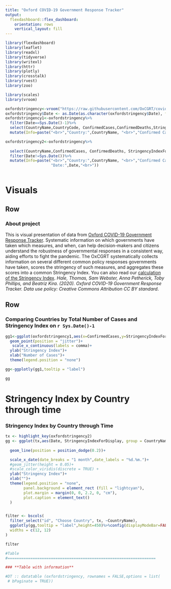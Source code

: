 ```yaml
---
title: "Oxford COVID-19 Government Response Tracker"
output: 
  flexdashboard::flex_dashboard:
    orientation: rows
    vertical_layout: fill
---
```


```r
library(flexdashboard)
library(leaflet)
library(readxl)
library(tidyverse)
library(writexl)
library(httr)
library(plotly)
library(crosstalk)
library(rvest)
library(zoo)

library(scales)
library(vroom)

oxfordstringency<-vroom("https://raw.githubusercontent.com/OxCGRT/covid-policy-tracker/master/data/OxCGRT_latest.csv")
oxfordstringency$Date <- as.Date(as.character(oxfordstringency$Date), format="%Y%m%d")
oxfordstringency1<-oxfordstringency%>%
  filter(Date==Sys.Date()-1)%>%
  select(CountryName,CountryCode, ConfirmedCases,ConfirmedDeaths,StringencyIndexForDisplay,StringencyIndex)%>%
  mutate(Info=paste("<br>","Country:",CountryName, "<br>","Confirmed Cases:",format(ConfirmedCases,big.mark = ","), "<br>","Confirmed Deaths:",format(ConfirmedDeaths,big.mark = ","), "<br>","Stringency Index:",StringencyIndexForDisplay, "<br>"))

oxfordstringency2<-oxfordstringency%>%
  
  select(CountryName,ConfirmedCases, ConfirmedDeaths, StringencyIndexForDisplay,Date)%>%
  filter(Date!=Sys.Date())%>%
  mutate(Info=paste("<br>","Country:",CountryName, "<br>","Confirmed Cases:",format(ConfirmedCases,big.mark = ","), "<br>","Confirmed Deaths:",format(ConfirmedDeaths,big.mark = ","), "<br>","Stringency Index:",StringencyIndexForDisplay, "<br>",
                    "Date:",Date,"<br>"))



```

Visuals
=================================================================

Row {data-height=300} 
-----------------------------------------------------------------------
### **About project**

This is visual presentation of data from [Oxford COVID-19 Government Response Tracker](https://www.bsg.ox.ac.uk/research/research-projects/oxford-covid-19-government-response-tracker). Systematic information on which governments have taken which measures, and when, can help decision-makers and citizens understand the robustness of governmental responses in a consistent way, aiding efforts to fight the pandemic. The OxCGRT systematically collects information on several different common policy responses governments have taken, scores the stringency of such measures, and aggregates these scores into a common Stringency Index. You can also read our [calculation of the Stringency Index](https://www.bsg.ox.ac.uk/sites/default/files/Calculation%20and%20presentation%20of%20the%20Stringency%20Index.pdf). _Hale, Thomas, Sam Webster, Anna Petherick, Toby Phillips, and Beatriz Kira. (2020). Oxford COVID-19 Government Response Tracker. Data use policy: Creative Commons Attribution CC BY standard_.


Row {data-height=700} 
-----------------------------------------------------------------------

### **Comparing Countries by Total Number of Cases and Stringency Index on `r Sys.Date()-1`**{data-height=500} 

```r
gg1<-ggplot(oxfordstringency1,aes(x=ConfirmedCases,y=StringencyIndexForDisplay, label=Info,color=CountryName))+
  geom_point(position = "jitter")+
   scale_x_continuous(labels = comma)+
  ylab("Stringency Index")+
  xlab("Number of Cases")+
  theme(legend.position = "none")

gg<-ggplotly(gg1,tooltip = "label")

gg
```

Stringency Index by Country through time
=================================================================


### **Stringency Index by Country through Time**

```r


tx <- highlight_key(oxfordstringency2)
gg <- ggplot(tx,aes(Date, StringencyIndexForDisplay, group = CountryName,label = Info, color=CountryName)) +
 
  geom_line(position = position_dodge(0.2))+ 

  scale_x_date(date_breaks = "1 month",date_labels = "%d.%m.")+
  #geom_jitter(height = 0.05)+
  #scale_color_viridis(discrete = TRUE) +
  ylab("Stringency Index")+
  xlab("")+
  theme(legend.position = "none", 
        panel.background = element_rect (fill = "lightcyan"),
        plot.margin = margin(0, 0, 2.2, 0, "cm"),
        plot.caption = element_text()
  )


filter <- bscols(
  filter_select("id", "Choose Country", tx, ~CountryName),
  ggplotly(gg,tooltip = "label",height=450)%>%config(displayModeBar=FALSE),
  widths = c(12, 12)
)

filter

```



```r
#Table
#=================================================================

### **Table with information**

#DT :: datatable (oxfordstringency, rownames = FALSE,options = list(
 # bPaginate = TRUE))

```